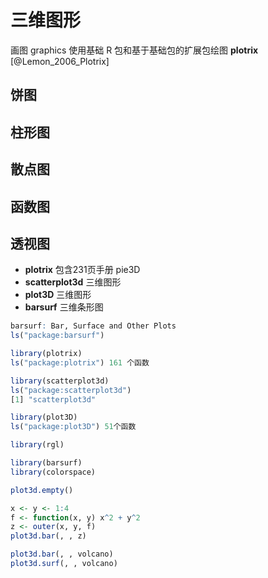 # 三维图形 {#plot-3d}

画图 graphics 使用基础 R 包和基于基础包的扩展包绘图 **plotrix** [@Lemon_2006_Plotrix]

## 饼图 {#pie-3d}

## 柱形图 {#bar-3d}

## 散点图 {#scatter-3d}

## 函数图 {#curve-3d}

## 透视图 {#persp-3d}


- **plotrix** 包含231页手册 pie3D 
- **scatterplot3d** 三维图形
- **plot3D** 三维图形
- **barsurf** 三维条形图

```R
barsurf: Bar, Surface and Other Plots
ls("package:barsurf")

library(plotrix)
ls("package:plotrix") 161 个函数

library(scatterplot3d)
ls("package:scatterplot3d")
[1] "scatterplot3d"

library(plot3D)
ls("package:plot3D") 51个函数

library(rgl)
```

```r
library(barsurf)
library(colorspace)

plot3d.empty()

x <- y <- 1:4
f <- function(x, y) x^2 + y^2
z <- outer(x, y, f)
plot3d.bar(, , z)

plot3d.bar(, , volcano)
plot3d.surf(, , volcano)
```
